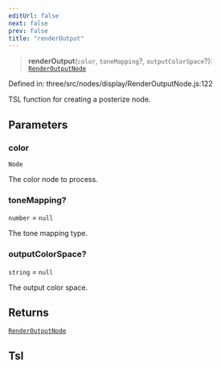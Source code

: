 ```yaml
---
editUrl: false
next: false
prev: false
title: "renderOutput"
---
```


> **renderOutput**(`color`, `toneMapping`?, `outputColorSpace`?): [`RenderOutputNode`](../classes/Three.WebGPU.RenderOutputNode.html)

Defined in: three/src/nodes/display/RenderOutputNode.js:122

TSL function for creating a posterize node.

## Parameters

### color

`Node`

The color node to process.

### toneMapping?

`number` = `null`

The tone mapping type.

### outputColorSpace?

`string` = `null`

The output color space.

## Returns

[`RenderOutputNode`](../classes/Three.WebGPU.RenderOutputNode.html)

## Tsl

